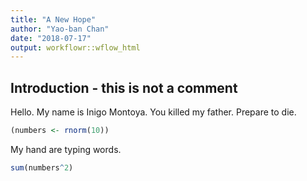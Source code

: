 ---
title: "A New Hope"
author: "Yao-ban Chan"
date: "2018-07-17"
output: workflowr::wflow_html
---

## Introduction - this is not a comment

Hello. My name is Inigo Montoya. You killed my father. Prepare to die.

```{r}
(numbers <- rnorm(10))
```

My hand are typing words.

```{r}
sum(numbers^2)
```
